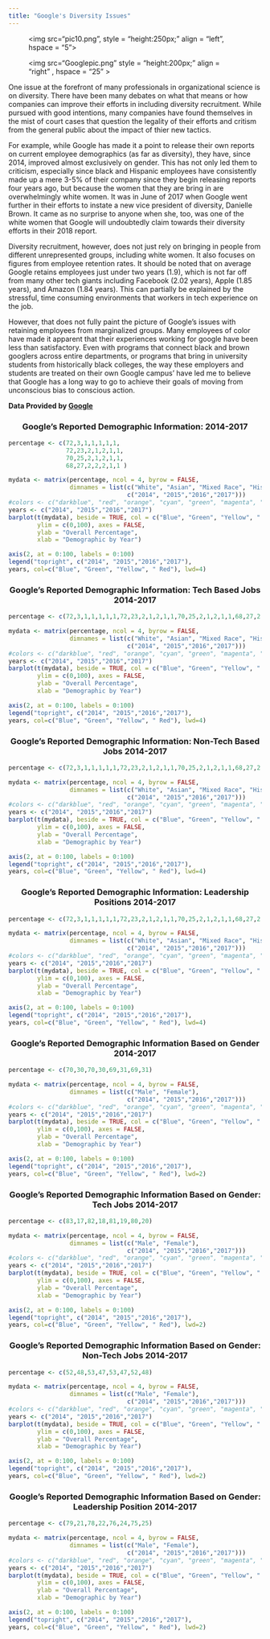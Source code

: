 ```yaml
---
title: "Google's Diversity Issues"
---
```

<figure>
<img src="pic10.png",
style = "height:250px;"
align = "left", hspace = "5">
</figure> 


<figure>
<img src="Googlepic.png"
style = "height:200px;"
align = "right" , hspace = "25" >
</figure>

One issue at the forefront of many professionals in organizational science is on diversity. There have been many debates on what that means or how companies can improve their efforts in including diversity recruitment. While pursued with good intentions, many companies have found themselves in the mist of court cases that question the legality of their efforts and critism from the general public about the impact of thier new tactics.

For example, while Google has made it a point to release their own reports on current employee demographics (as far as diversity), they have, since 2014, improved almost exclusively on gender. This has not only led them to criticism, especially since black and Hispanic employees have consistently made up a mere 3-5% of their company since they begin releasing reports four years ago, but because the women that they are bring in are overwhelmingly white women. It was in June of 2017 when Google went further in their efforts to instate a new vice president of diversity, Danielle Brown. It came as no surprise to anyone when she, too, was one of the white women that Google will undoubtedly claim towards their diversity efforts in their 2018 report. 

Diversity recruitment, however, does not just rely on bringing in people from different unrepresented groups, including white women. It also focuses on figures from employee retention rates. It should be noted that on average Google retains employees just under two years (1.9), which is not far off from many other tech giants including Facebook (2.02 years), Apple (1.85 years), and Amazon (1.84 years). This can partially be explained by the stressful, time consuming environments that workers in tech experience on the job. 

However, that does not fully paint the picture of Google’s issues with retaining employees from marginalized groups. Many employees of color have made it apparent that their experiences working for google have been less than satisfactory. Even with programs that connect black and brown googlers across entire departments, or programs that bring in university students from historically black colleges, the way these employers and students are treated on their own Google campus’ have led me to believe that Google has a long way to go to achieve their goals of moving from unconscious bias to conscious action. 

**Data Provided by [Google](https://diversity.google/commitments/)**

<center> <h3>Google's Reported Demographic Information: 2014-2017</h3> </center>
```r
percentage <- c(72,3,1,1,1,1,1,
                72,23,2,1,2,1,1,
                70,25,2,1,2,1,1,
                68,27,2,2,2,1,1 )

mydata <- matrix(percentage, ncol = 4, byrow = FALSE,
                 dimnames = list(c("White", "Asian", "Mixed Race", "Hispanic", "Black", "Native American", "Pacific Islander"), 
                                 c("2014", "2015","2016","2017")))
#colors <- c("darkblue", "red", "orange", "cyan", "green", "magenta", "blue", "black", "pink")
years <- c("2014", "2015","2016","2017")
barplot(t(mydata), beside = TRUE, col = c("Blue", "Green", "Yellow", " Red"), 
        ylim = c(0,100), axes = FALSE,
        ylab = "Overall Percentage",
        xlab = "Demographic by Year")

axis(2, at = 0:100, labels = 0:100)
legend("topright", c("2014", "2015","2016","2017"),
years, col=c("Blue", "Green", "Yellow", " Red"), lwd=4)
```
<center> <h3>Google's Reported Demographic Information: Tech Based Jobs 2014-2017</h3> </center>
```r
percentage <- c(72,3,1,1,1,1,1,72,23,2,1,2,1,1,70,25,2,1,2,1,1,68,27,2,2,2,1,1)

mydata <- matrix(percentage, ncol = 4, byrow = FALSE,
                 dimnames = list(c("White", "Asian", "Mixed Race", "Hispanic", "Black", "Native American", "Pacific Islander"), 
                                 c("2014", "2015","2016","2017")))
#colors <- c("darkblue", "red", "orange", "cyan", "green", "magenta", "blue", "black", "pink")
years <- c("2014", "2015","2016","2017")
barplot(t(mydata), beside = TRUE, col = c("Blue", "Green", "Yellow", " Red"), 
        ylim = c(0,100), axes = FALSE,
        ylab = "Overall Percentage",
        xlab = "Demographic by Year")

axis(2, at = 0:100, labels = 0:100)
legend("topright", c("2014", "2015","2016","2017"),
years, col=c("Blue", "Green", "Yellow", " Red"), lwd=4)
```


<center> <h3>Google's Reported Demographic Information: Non-Tech Based Jobs 2014-2017</h3> </center>
```r
percentage <- c(72,3,1,1,1,1,1,72,23,2,1,2,1,1,70,25,2,1,2,1,1,68,27,2,2,2,1,1)

mydata <- matrix(percentage, ncol = 4, byrow = FALSE,
                 dimnames = list(c("White", "Asian", "Mixed Race", "Hispanic", "Black", "Native American", "Pacific Islander"), 
                                 c("2014", "2015","2016","2017")))
#colors <- c("darkblue", "red", "orange", "cyan", "green", "magenta", "blue", "black", "pink")
years <- c("2014", "2015","2016","2017")
barplot(t(mydata), beside = TRUE, col = c("Blue", "Green", "Yellow", " Red"), 
        ylim = c(0,100), axes = FALSE,
        ylab = "Overall Percentage",
        xlab = "Demographic by Year")

axis(2, at = 0:100, labels = 0:100)
legend("topright", c("2014", "2015","2016","2017"),
years, col=c("Blue", "Green", "Yellow", " Red"), lwd=4)
```



<center> <h3>Google's Reported Demographic Information: Leadership Positions 2014-2017</h3> </center>
```r
percentage <- c(72,3,1,1,1,1,1,72,23,2,1,2,1,1,70,25,2,1,2,1,1,68,27,2,2,2,1,1)

mydata <- matrix(percentage, ncol = 4, byrow = FALSE,
                 dimnames = list(c("White", "Asian", "Mixed Race", "Hispanic", "Black", "Native American", "Pacific Islander"), 
                                 c("2014", "2015","2016","2017")))
#colors <- c("darkblue", "red", "orange", "cyan", "green", "magenta", "blue", "black", "pink")
years <- c("2014", "2015","2016","2017")
barplot(t(mydata), beside = TRUE, col = c("Blue", "Green", "Yellow", " Red"), 
        ylim = c(0,100), axes = FALSE,
        ylab = "Overall Percentage",
        xlab = "Demographic by Year")

axis(2, at = 0:100, labels = 0:100)
legend("topright", c("2014", "2015","2016","2017"),
years, col=c("Blue", "Green", "Yellow", " Red"), lwd=4)
```

<center> <h3>Google's Reported Demographic Information Based on Gender 2014-2017</h3> </center>

```r
percentage <- c(70,30,70,30,69,31,69,31)

mydata <- matrix(percentage, ncol = 4, byrow = FALSE,
                 dimnames = list(c("Male", "Female"), 
                                 c("2014", "2015","2016","2017")))
#colors <- c("darkblue", "red", "orange", "cyan", "green", "magenta", "blue", "black", "pink")
years <- c("2014", "2015","2016","2017")
barplot(t(mydata), beside = TRUE, col = c("Blue", "Green", "Yellow", " Red"), 
        ylim = c(0,100), axes = FALSE,
        ylab = "Overall Percentage",
        xlab = "Demographic by Year")

axis(2, at = 0:100, labels = 0:100)
legend("topright", c("2014", "2015","2016","2017"),
years, col=c("Blue", "Green", "Yellow", " Red"), lwd=2)
```

<center> <h3>Google's Reported Demographic Information Based on Gender: Tech Jobs 2014-2017</h3> </center>

```r
percentage <- c(83,17,82,18,81,19,80,20)

mydata <- matrix(percentage, ncol = 4, byrow = FALSE,
                 dimnames = list(c("Male", "Female"), 
                                 c("2014", "2015","2016","2017")))
#colors <- c("darkblue", "red", "orange", "cyan", "green", "magenta", "blue", "black", "pink")
years <- c("2014", "2015","2016","2017")
barplot(t(mydata), beside = TRUE, col = c("Blue", "Green", "Yellow", " Red"), 
        ylim = c(0,100), axes = FALSE,
        ylab = "Overall Percentage",
        xlab = "Demographic by Year")

axis(2, at = 0:100, labels = 0:100)
legend("topright", c("2014", "2015","2016","2017"),
years, col=c("Blue", "Green", "Yellow", " Red"), lwd=2)
```

<center> <h3>Google's Reported Demographic Information Based on Gender: Non-Tech Jobs 2014-2017</h3> </center>
```r
percentage <- c(52,48,53,47,53,47,52,48)

mydata <- matrix(percentage, ncol = 4, byrow = FALSE,
                 dimnames = list(c("Male", "Female"), 
                                 c("2014", "2015","2016","2017")))
#colors <- c("darkblue", "red", "orange", "cyan", "green", "magenta", "blue", "black", "pink")
years <- c("2014", "2015","2016","2017")
barplot(t(mydata), beside = TRUE, col = c("Blue", "Green", "Yellow", " Red"), 
        ylim = c(0,100), axes = FALSE,
        ylab = "Overall Percentage",
        xlab = "Demographic by Year")

axis(2, at = 0:100, labels = 0:100)
legend("topright", c("2014", "2015","2016","2017"),
years, col=c("Blue", "Green", "Yellow", " Red"), lwd=2)
```

<center> <h3>Google's Reported Demographic Information Based on Gender: Leadership Position 2014-2017</h3> </center>
```r
percentage <- c(79,21,78,22,76,24,75,25)

mydata <- matrix(percentage, ncol = 4, byrow = FALSE,
                 dimnames = list(c("Male", "Female"), 
                                 c("2014", "2015","2016","2017")))
#colors <- c("darkblue", "red", "orange", "cyan", "green", "magenta", "blue", "black", "pink")
years <- c("2014", "2015","2016","2017")
barplot(t(mydata), beside = TRUE, col = c("Blue", "Green", "Yellow", " Red"), 
        ylim = c(0,100), axes = FALSE,
        ylab = "Overall Percentage",
        xlab = "Demographic by Year")

axis(2, at = 0:100, labels = 0:100)
legend("topright", c("2014", "2015","2016","2017"),
years, col=c("Blue", "Green", "Yellow", " Red"), lwd=2)
```
